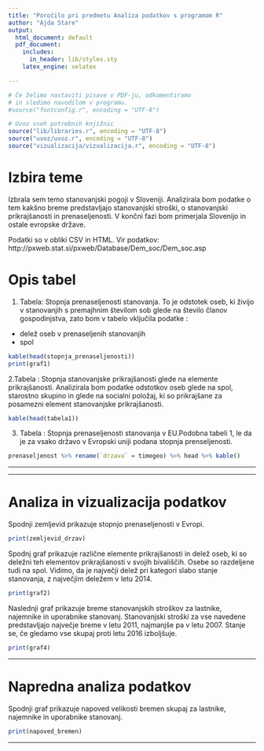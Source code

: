 ```yaml
---
title: "Poročilo pri predmetu Analiza podatkov s programom R"
author: "Ajda Stare"
output:
  html_document: default
  pdf_document:
    includes:
      in_header: lib/styles.sty
    latex_engine: xelatex

---
```


```r
# Če želimo nastaviti pisave v PDF-ju, odkomentiramo
# in sledimo navodilom v programu.
#source("fontconfig.r", encoding = "UTF-8")

# Uvoz vseh potrebnih knjižnic
source("lib/libraries.r", encoding = "UTF-8")
source("uvoz/uvoz.r", encoding = "UTF-8")
source("vizualizacija/vizualizacija.r", encoding = "UTF-8")

```

# Izbira teme

Izbrala sem temo stanovanjski pogoji v Sloveniji. Analizirala bom podatke o tem kakšno breme predstavljajo stanovanjski stroški, o stanovanjski prikrajšanosti in prenaseljenosti. V končni fazi bom primerjala Slovenijo in ostale evropske države.

Podatki so v obliki CSV in HTML. Vir podatkov: http://pxweb.stat.si/pxweb/Database/Dem_soc/Dem_soc.asp

# Opis tabel

1. Tabela: Stopnja prenaseljenosti stanovanja. To je odstotek oseb, ki živijo v stanovanjih s premajhnim številom sob glede na število članov gospodinjstva, zato bom v tabelo vključila podatke :
- delež oseb v prenaseljenih stanovanjih 
- spol


```r
kable(head(stopnja_prenaseljenosti))
print(graf1)

```


2.Tabela : Stopnja stanovanjske prikrajšanosti glede na elemente prikrajšanosti. Analizirala bom podatke odstotkov oseb glede na spol, starostno skupino in glede na socialni položaj, ki so prikrajšane za posamezni element stanovanjske prikrajšanosti. 


```r
kable(head(tabela1))


```



3. Tabela : Stopnja prenaseljenosti stanovanja v EU.Podobna tabeli 1, le da je za vsako državo v Evropski uniji podana stopnja prenseljenosti. 


```r
prenaseljenost %>% rename(`drzava` = timegeo) %>% head %>% kable()

```



***


***

# Analiza in vizualizacija podatkov

Spodnji zemljevid prikazuje stopnjo prenaseljenosti v Evropi.  

```r
print(zemljevid_drzav)

```

Spodnj graf prikazuje različne elemente prikrajšanosti in delež oseb, ki so deležni teh elementov prikrajšanosti v svojih bivališčih. Osebe so razdeljene tudi na spol. Vidimo, da je največji delež pri kategori slabo stanje stanovanja, z največjim deležem v letu 2014.

```r
print(graf2)

```

Naslednji graf prikazuje breme stanovanjskih stroškov za lastnike, najemnike in uporabnike stanovanj. Stanovanjski stroški za vse navedene predstavljajo največje breme v letu 2011, najmanjše pa v letu 2007. Stanje se, če gledamo vse skupaj proti letu 2016 izboljšuje.


```r
print(graf4)

```


***


  
# Napredna analiza podatkov
Spodnji graf prikazuje napoved velikosti bremen skupaj za lastnike, najemnike in uporabnike stanovanj.

```r
print(napoved_bremen)

```

***

